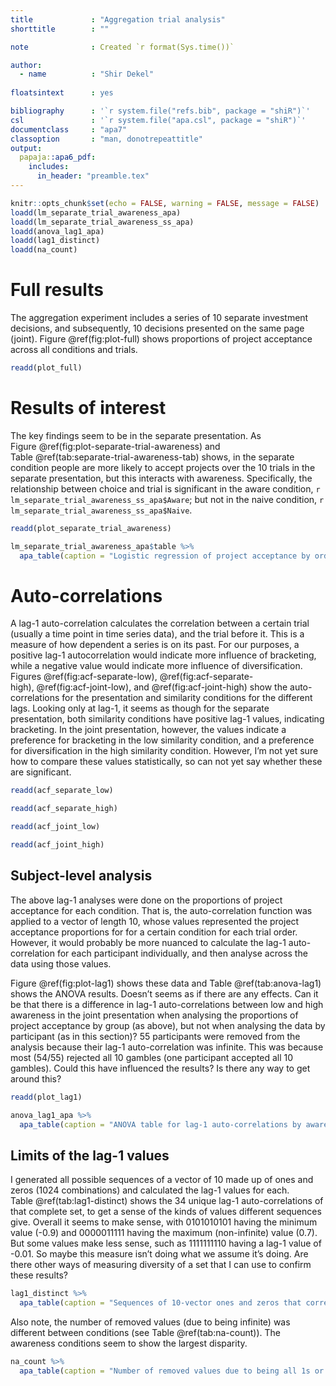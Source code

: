 ```yaml
---
title             : "Aggregation trial analysis"
shorttitle        : ""

note              : Created `r format(Sys.time())`

author: 
  - name          : "Shir Dekel"
  
floatsintext      : yes

bibliography      : '`r system.file("refs.bib", package = "shiR")`'
csl               : '`r system.file("apa.csl", package = "shiR")`'
documentclass     : "apa7"
classoption       : "man, donotrepeattitle"
output: 
  papaja::apa6_pdf:
    includes: 
      in_header: "preamble.tex"
---
```


```r
knitr::opts_chunk$set(echo = FALSE, warning = FALSE, message = FALSE)
loadd(lm_separate_trial_awareness_apa)
loadd(lm_separate_trial_awareness_ss_apa)
loadd(anova_lag1_apa)
loadd(lag1_distinct)
loadd(na_count)
```

# Full results

The aggregation experiment includes a series of 10 separate investment decisions, and subsequently, 10 decisions presented on the same page (joint). Figure\ \@ref(fig:plot-full) shows proportions of project acceptance across all conditions and trials.

```r
readd(plot_full)
```

# Results of interest

The key findings seem to be in the separate presentation. As Figure\ \@ref(fig:plot-separate-trial-awareness) and Table\ \@ref(tab:separate-trial-awareness-tab) shows, in the separate condition people are more likely to accept projects over the 10 trials in the separate presentation, but this interacts with awareness. Specifically, the relationship between choice and trial is significant in the aware condition, `r lm_separate_trial_awareness_ss_apa$Aware`; but not in the naive condition, `r lm_separate_trial_awareness_ss_apa$Naive`.

```r
readd(plot_separate_trial_awareness)
```

```r
lm_separate_trial_awareness_apa$table %>% 
  apa_table(caption = "Logistic regression of project acceptance by order and awareness.")
```

# Auto-correlations

A lag-1 auto-correlation calculates the correlation between a certain trial (usually a time point in time series data), and the trial before it. This is a measure of how dependent a series is on its past. For our purposes, a positive lag-1 autocorrelation would indicate more influence of bracketing, while a negative value would indicate more influence of diversification. Figures\ \@ref(fig:acf-separate-low),\ \@ref(fig:acf-separate-high),\ \@ref(fig:acf-joint-low), and\ \@ref(fig:acf-joint-high) show the auto-correlations for the presentation and similarity conditions for the different lags. Looking only at lag-1, it seems as though for the separate presentation, both similarity conditions have positive lag-1 values, indicating bracketing. In the joint presentation, however, the values indicate a preference for bracketing in the low similarity condition, and a preference for diversification in the high similarity condition. However, I'm not yet sure how to compare these values statistically, so can not yet say whether these are significant.

```r
readd(acf_separate_low)
```

```r
readd(acf_separate_high)
```

```r
readd(acf_joint_low)
```

```r
readd(acf_joint_high)
```

## Subject-level analysis

The above lag-1 analyses were done on the proportions of project acceptance for each condition. That is, the auto-correlation function was applied to a vector of length 10, whose values represented the project acceptance proportions for for a certain condition for each trial order. However, it would probably be more nuanced to calculate the lag-1 auto-correlation for each participant individually, and then analyse across the data using those values. 

Figure\ \@ref(fig:plot-lag1) shows these data and Table\ \@ref(tab:anova-lag1) shows the ANOVA results. Doesn't seems as if there are any effects. Can it be that there is a difference in lag-1 auto-correlations between low and high awareness in the joint presentation when analysing the proportions of project acceptance by group (as above), but not when analysing the data by participant (as in this section)? 55 participants were removed from the analysis because their lag-1 auto-correlation was infinite. This was because most (54/55) rejected all 10 gambles (one participant accepted all 10 gambles). Could this have influenced the results? Is there any way to get around this?

```r
readd(plot_lag1)
```

```r
anova_lag1_apa %>% 
  apa_table(caption = "ANOVA table for lag-1 auto-correlations by awareness, similarity, and presentation conditions")
```

## Limits of the lag-1 values

I generated all possible sequences of a vector of 10 made up of ones and zeros (1024 combinations) and calculated the lag-1 values for each. Table\ \@ref(tab:lag1-distinct) shows the 34 unique lag-1 auto-correlations of that complete set, to get a sense of the kinds of values different sequences give. Overall it seems to make sense, with 0101010101 having the minimum value (-0.9) and 0000011111 having the maximum (non-infinite) value (0.7). But some values make less sense, such as 1111111110 having a lag-1 value of -0.01. So maybe this measure isn't doing what we assume it's doing. Are there other ways of measuring diversity of a set that I can use to confirm these results?

```r
lag1_distinct %>% 
  apa_table(caption = "Sequences of 10-vector ones and zeros that correspond with the unique lag-1 auto-correlation values", longtable = TRUE)
```

Also note, the number of removed values (due to being infinite) was different between conditions (see Table\ \@ref(tab:na-count)). The awareness conditions seem to show the largest disparity.

```r
na_count %>% 
  apa_table(caption = "Number of removed values due to being all 1s or 0s.")
```

